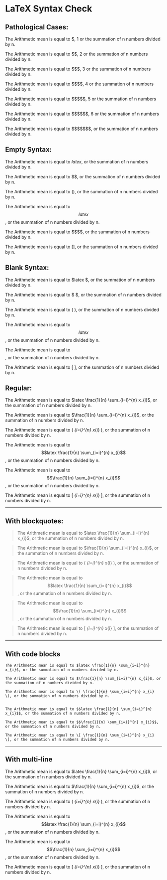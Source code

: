 LaTeX Syntax Check
========================================================

## Pathological Cases:

The Arithmetic mean is equal to $, 1 or the summation of n numbers divided by n.

The Arithmetic mean is equal to $$, 2 or the summation of n numbers divided by n.

The Arithmetic mean is equal to $$$, 3 or the summation of n numbers divided by n.

The Arithmetic mean is equal to $$$$, 4 or the summation of n numbers divided by n.

The Arithmetic mean is equal to $$$$$, 5 or the summation of n numbers divided by n.

The Arithmetic mean is equal to $$$$$$, 6 or the summation of n numbers divided by n.

The Arithmetic mean is equal to $$$$$$$, or the summation of n numbers divided by n.

## Empty Syntax:

The Arithmetic mean is equal to $latex$, or the summation of n numbers divided by n.

The Arithmetic mean is equal to $$, or the summation of n numbers divided by n.

The Arithmetic mean is equal to \(\), or the summation of n numbers divided by n.


The Arithmetic mean is equal to $$latex$$, or the summation of n numbers divided by n.

The Arithmetic mean is equal to $$$$, or the summation of n numbers divided by n.

The Arithmetic mean is equal to \[\], or the summation of n numbers divided by n.

## Blank Syntax:

The Arithmetic mean is equal to $latex $, or the summation of n numbers divided by n.

The Arithmetic mean is equal to $ $, or the summation of n numbers divided by n.

The Arithmetic mean is equal to \( \), or the summation of n numbers divided by n.


The Arithmetic mean is equal to $$latex $$, or the summation of n numbers divided by n.

The Arithmetic mean is equal to $$ $$, or the summation of n numbers divided by n.

The Arithmetic mean is equal to \[ \], or the summation of n numbers divided by n.



## Regular:

The Arithmetic mean is equal to $latex \frac{1}{n} \sum_{i=i}^{n} x_{i}$, or the summation of n numbers divided by n.

The Arithmetic mean is equal to $\frac{1}{n} \sum_{i=i}^{n} x_{i}$, or the summation of n numbers divided by n.

The Arithmetic mean is equal to \( \frac{1}{n} \sum_{i=i}^{n} x_{i} \), or the summation of n numbers divided by n.


The Arithmetic mean is equal to $$latex \frac{1}{n} \sum_{i=i}^{n} x_{i}$$, or the summation of n numbers divided by n.

The Arithmetic mean is equal to $$\frac{1}{n} \sum_{i=i}^{n} x_{i}$$, or the summation of n numbers divided by n.

The Arithmetic mean is equal to \[ \frac{1}{n} \sum_{i=i}^{n} x_{i} \], or the summation of n numbers divided by n.

---

## With blockquotes:

> The Arithmetic mean is equal to $latex \frac{1}{n} \sum_{i=i}^{n} x_{i}$, or the summation of n numbers divided by n.

> The Arithmetic mean is equal to $\frac{1}{n} \sum_{i=i}^{n} x_{i}$, or the summation of n numbers divided by n.

> The Arithmetic mean is equal to \( \frac{1}{n} \sum_{i=i}^{n} x_{i} \), or the summation of n numbers divided by n.


> The Arithmetic mean is equal to $$latex \frac{1}{n} \sum_{i=i}^{n} x_{i}$$, or the summation of n numbers divided by n.

> The Arithmetic mean is equal to $$\frac{1}{n} \sum_{i=i}^{n} x_{i}$$, or the summation of n numbers divided by n.

> The Arithmetic mean is equal to \[ \frac{1}{n} \sum_{i=i}^{n} x_{i} \], or the summation of n numbers divided by n.

---

## With code blocks

    The Arithmetic mean is equal to $latex \frac{1}{n} \sum_{i=i}^{n} x_{i}$, or the summation of n numbers divided by n.

    The Arithmetic mean is equal to $\frac{1}{n} \sum_{i=i}^{n} x_{i}$, or the summation of n numbers divided by n.

    The Arithmetic mean is equal to \( \frac{1}{n} \sum_{i=i}^{n} x_{i} \), or the summation of n numbers divided by n.


    The Arithmetic mean is equal to $$latex \frac{1}{n} \sum_{i=i}^{n} x_{i}$$, or the summation of n numbers divided by n. 

    The Arithmetic mean is equal to $$\frac{1}{n} \sum_{i=i}^{n} x_{i}$$, or the summation of n numbers divided by n.

    The Arithmetic mean is equal to \[ \frac{1}{n} \sum_{i=i}^{n} x_{i} \], or the summation of n numbers divided by n.

---

## With multi-line

The Arithmetic mean is equal to $latex \frac{1}{n}
\sum_{i=i}^{n}
x_{i}$, or the summation of n numbers divided by n.

The Arithmetic mean is equal to $\frac{1}{n}
\sum_{i=i}^{n}
x_{i}$, or the summation of n numbers divided by n.

The Arithmetic mean is equal to \( \frac{1}{n}
\sum_{i=i}^{n}
x_{i} \), or the summation of n numbers divided by n.


The Arithmetic mean is equal to $$latex \frac{1}{n}
\sum_{i=i}^{n}
x_{i}$$, or the summation of n numbers divided by n.

The Arithmetic mean is equal to $$\frac{1}{n}
\sum_{i=i}^{n}
x_{i}$$, or the summation of n numbers divided by n.

The Arithmetic mean is equal to \[ \frac{1}{n}
\sum_{i=i}^{n}
x_{i} \], or the summation of n numbers divided by n.

